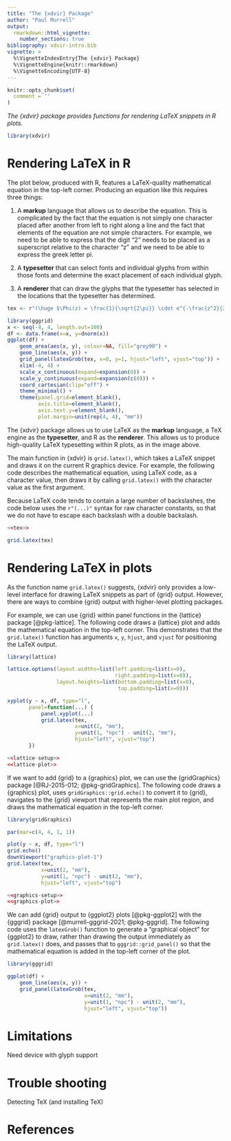 ```yaml
---
title: "The {xdvir} Package"
author: "Paul Murrell"
output: 
  rmarkdown::html_vignette:
    number_sections: true
bibliography: xdvir-intro.bib
vignette: >
  %\VignetteIndexEntry{The {xdvir} Package}
  %\VignetteEngine{knitr::rmarkdown}
  %\VignetteEncoding{UTF-8}
---
```


```r
knitr::opts_chunk$set(
  comment = ''
)
```

*The {xdvir} package provides functions for rendering LaTeX snippets in
R plots.*

```r
library(xdvir)
```

# Rendering LaTeX in R

The plot below, produced with R, features a LaTeX-quality
mathematical equation in the
top-left corner.
Producing an equation like this requires three things:

1.  A **markup** language that allows us to describe the equation. 
    This is complicated by the fact
    that the equation is not simply one character placed after another from
    left to right along a line and the fact that
    elements of the equation are not simple characters.
    For example, we need to be able to express that the digit "2"
    needs to be placed as a superscript relative to the character "z"
    and we need to be able to express the greek letter pi.

2.  A **typesetter** that can select fonts and individual 
     glyphs from within those fonts and determine the exact placement
     of each individual glyph.

3.  A **renderer** that can draw the glyphs that the typesetter
    has selected in the locations that the typesetter has determined.

```r
tex <- r"(\huge $\Phi(z) = \frac{1}{\sqrt{2\pi}} \cdot e^{-\frac{z^2}{2}}$)"
```
```r
library(gggrid)
x <- seq(-4, 4, length.out=100)
df <- data.frame(x=x, y=dnorm(x))
ggplot(df) +
    geom_area(aes(x, y), colour=NA, fill="grey90") +
    geom_line(aes(x, y)) +
    grid_panel(latexGrob(tex, x=0, y=1, hjust="left", vjust="top")) +
    xlim(-4, 4) +
    scale_x_continuous(expand=expansion(0)) +
    scale_y_continuous(expand=expansion(c(0))) +
    coord_cartesian(clip="off") +
    theme_minimal() +
    theme(panel.grid=element_blank(),
          axis.title=element_blank(),
          axis.text.y=element_blank(),
          plot.margin=unit(rep(4, 4), "mm")) 
```

The {xdvir} package allows us to use LaTeX as the **markup** language,
a TeX engine as the **typesetter**, and R as the **renderer**.
This allows us to produce high-quality LaTeX typesetting
within R plots, as in the image above.

The main function in {xdvir} is `grid.latex()`,
which takes a LaTeX snippet and draws it on the 
current R graphics device.
For example, the following code
describes the mathematical equation, using LaTeX code, as a character value,
then draws it by calling `grid.latex()` with the character value
as the first argument.

Because LaTeX code tends to contain 
a large number of backslashes, the code below uses the `r"(...)"`
syntax for raw character constants, so that we do not have to
escape each backslash with a double backslash.

```r
<<tex>>
```

```r
grid.latex(tex)
```

# Rendering LaTeX in plots

As the function name `grid.latex()`
suggests, {xdvir} only provides a low-level
interface for drawing LaTeX snippets as part of {grid} output.
However, there are ways to combine {grid} output with higher-level
plotting packages.

For example, we can use {grid} within panel functions in the
{lattice} package [@pkg-lattice].  The following code draws a {lattice} plot
and adds the mathematical equation in the top-left corner.
This demonstrates that the `grid.latex()` function has
arguments `x`, `y`, `hjust`, and `vjust` for positioning the
LaTeX output.

```r
library(lattice)
```

```r
lattice.options(layout.widths=list(left.padding=list(x=0),
                                   right.padding=list(x=0)),
                layout.heights=list(bottom.padding=list(x=0),
                                    top.padding=list(x=0)))
```

```r
xyplot(y ~ x, df, type="l",
       panel=function(...) {
           panel.xyplot(...)
           grid.latex(tex, 
                      x=unit(2, "mm"),
                      y=unit(1, "npc") - unit(2, "mm"),
                      hjust="left", vjust="top")
       })
```

```r
<<lattice-setup>>
<<lattice-plot>>
```

If we want to add {grid} to a {graphics} plot, we can use the
{gridGraphics} package [@RJ-2015-012; @pkg-gridGraphics].
The following code draws a {graphics} plot, uses `gridGraphics::grid.echo()` to
convert it to {grid}, navigates to the {grid} viewport that
represents the main plot region, and draws the mathematical equation
in the top-left corner.

```r
library(gridGraphics)
```

```r
par(mar=c(4, 4, 1, 1))
```
```r
plot(y ~ x, df, type="l")
grid.echo()
downViewport("graphics-plot-1")
grid.latex(tex, 
           x=unit(2, "mm"),
           y=unit(1, "npc") - unit(2, "mm"),
           hjust="left", vjust="top")
```
```r
<<graphics-setup>>
<<graphics-plot>>
```

We can add {grid} output to {ggplot2} plots [@pkg-ggplot2]
with the {gggrid}
package [@murrell-gggrid-2021; @pkg-gggrid].
The following
code uses the `latexGrob()` function to generate a "graphical object"
for {ggplot2} to draw, rather than drawing the output immediately as
`grid.latex()` does, and passes that to `gggrid::grid_panel()`
so that the mathematical equation is added in the top-left corner
of the plot.  


```r
library(gggrid)
```

```r
ggplot(df) +
    geom_line(aes(x, y)) +
    grid_panel(latexGrob(tex,
                         x=unit(2, "mm"), 
                         y=unit(1, "npc") - unit(2, "mm"), 
                         hjust="left", vjust="top"))
```

# Limitations

Need device with glyph support

# Trouble shooting

Detecting TeX (and installing TeX)

# References
